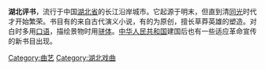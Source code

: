 {{Multiple issues|
{{Unreferenced|time=2022-5-20}}{{expand|time=2010-03-29T10:13:30+00:00}}
{{expert|time=2010-03-29T10:13:30+00:00|subject=历史}}}}
'''湖北评书'''，流行于中国[[湖北省|湖北省]]的长江沿岸城市。它起源于明末，但直到清[[同治|同]][[光绪|光]]时代才开始繁荣。书目有的来自古代演义小说，有的为原创，擅长草莽英雄的塑造。对白时多用[[口语|口语]]，描绘景物时用[[骈体|骈体]]。[[中华人民共和国|中华人民共和国]]建国后也有一些适应革命宣传的新书目出现。

{{Hubei-stub}}

[[Category:曲艺|Category:曲艺]]
[[Category:湖北戏曲|Category:湖北戏曲]]